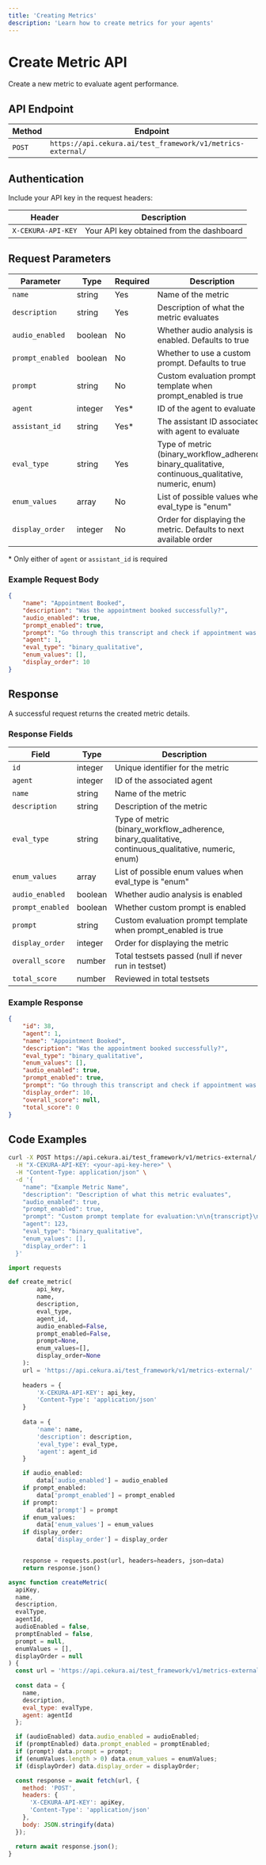 ---
title: 'Creating Metrics'
description: 'Learn how to create metrics for your agents'
---

# Create Metric API

Create a new metric to evaluate agent performance.

## API Endpoint

| Method | Endpoint |
|--------|----------|
| `POST` | `https://api.cekura.ai/test_framework/v1/metrics-external/` |

## Authentication

Include your API key in the request headers:

| Header | Description |
|--------|-------------|
| `X-CEKURA-API-KEY` | Your API key obtained from the dashboard |

## Request Parameters

| Parameter | Type | Required | Description |
|-----------|------|----------|-------------|
| `name` | string | Yes | Name of the metric |
| `description` | string | Yes | Description of what the metric evaluates |
| `audio_enabled` | boolean | No | Whether audio analysis is enabled. Defaults to true |
| `prompt_enabled` | boolean | No | Whether to use a custom prompt. Defaults to true |
| `prompt` | string | No | Custom evaluation prompt template when prompt_enabled is true |
| `agent` | integer | Yes* | ID of the agent to evaluate |
| `assistant_id` | string | Yes* | The assistant ID associated with agent to evaluate |
| `eval_type` | string | Yes | Type of metric (binary_workflow_adherence, binary_qualitative, continuous_qualitative, numeric, enum) |
| `enum_values` | array | No | List of possible values when eval_type is "enum" |
| `display_order` | integer | No | Order for displaying the metric. Defaults to next available order |

\* Only either of `agent` or `assistant_id` is required

### Example Request Body

```json
{
    "name": "Appointment Booked",
    "description": "Was the appointment booked successfully?",
    "audio_enabled": true,
    "prompt_enabled": true,
    "prompt": "Go through this transcript and check if appointment was booked successfully:\n\n\n{transcript}\n",
    "agent": 1,
    "eval_type": "binary_qualitative",
    "enum_values": [],
    "display_order": 10
}
```

## Response

A successful request returns the created metric details.

### Response Fields

| Field | Type | Description |
|-------|------|-------------|
| `id` | integer | Unique identifier for the metric |
| `agent` | integer | ID of the associated agent |
| `name` | string | Name of the metric |
| `description` | string | Description of the metric |
| `eval_type` | string | Type of metric (binary_workflow_adherence, binary_qualitative, continuous_qualitative, numeric, enum) |
| `enum_values` | array | List of possible enum values when eval_type is "enum" |
| `audio_enabled` | boolean | Whether audio analysis is enabled |
| `prompt_enabled` | boolean | Whether custom prompt is enabled |
| `prompt` | string | Custom evaluation prompt template when prompt_enabled is true |
| `display_order` | integer | Order for displaying the metric |
| `overall_score` | number | Total testsets passed (null if never run in testset) |
| `total_score` | number | Reviewed in total testsets |

### Example Response

```json
{
    "id": 38,
    "agent": 1,
    "name": "Appointment Booked",
    "description": "Was the appointment booked successfully?",
    "eval_type": "binary_qualitative",
    "enum_values": [],
    "audio_enabled": true,
    "prompt_enabled": true,
    "prompt": "Go through this transcript and check if appointment was booked successfully:\n\n\n{transcript}\n",
    "display_order": 10,
    "overall_score": null,
    "total_score": 0
}
```

## Code Examples

<CodeGroup>

```bash Curl
curl -X POST https://api.cekura.ai/test_framework/v1/metrics-external/ \
  -H "X-CEKURA-API-KEY: <your-api-key-here>" \
  -H "Content-Type: application/json" \
  -d '{
    "name": "Example Metric Name",
    "description": "Description of what this metric evaluates", 
    "audio_enabled": true,
    "prompt_enabled": true,
    "prompt": "Custom prompt template for evaluation:\n\n{transcript}\n",
    "agent": 123,
    "eval_type": "binary_qualitative",
    "enum_values": [],
    "display_order": 1
  }'
```

```python Python
import requests

def create_metric(
        api_key, 
        name, 
        description, 
        eval_type,
        agent_id,
        audio_enabled=False,
        prompt_enabled=False,
        prompt=None,
        enum_values=[], 
        display_order=None
    ):
    url = 'https://api.cekura.ai/test_framework/v1/metrics-external/'
    
    headers = {
        'X-CEKURA-API-KEY': api_key,
        'Content-Type': 'application/json'
    }
    
    data = {
        'name': name,
        'description': description,
        'eval_type': eval_type,
        'agent': agent_id
    }

    if audio_enabled:
        data['audio_enabled'] = audio_enabled
    if prompt_enabled:
        data['prompt_enabled'] = prompt_enabled
    if prompt:
        data['prompt'] = prompt
    if enum_values:
        data['enum_values'] = enum_values
    if display_order:
        data['display_order'] = display_order


    response = requests.post(url, headers=headers, json=data)
    return response.json()
```

```javascript JavaScript
async function createMetric(
  apiKey,
  name,
  description,
  evalType,
  agentId,
  audioEnabled = false,
  promptEnabled = false,
  prompt = null,
  enumValues = [],
  displayOrder = null
) {
  const url = 'https://api.cekura.ai/test_framework/v1/metrics-external/';
  
  const data = {
    name,
    description,
    eval_type: evalType,
    agent: agentId
  };

  if (audioEnabled) data.audio_enabled = audioEnabled;
  if (promptEnabled) data.prompt_enabled = promptEnabled;
  if (prompt) data.prompt = prompt;
  if (enumValues.length > 0) data.enum_values = enumValues;
  if (displayOrder) data.display_order = displayOrder;

  const response = await fetch(url, {
    method: 'POST',
    headers: {
      'X-CEKURA-API-KEY': apiKey,
      'Content-Type': 'application/json'
    },
    body: JSON.stringify(data)
  });

  return await response.json();
}
```

</CodeGroup>
